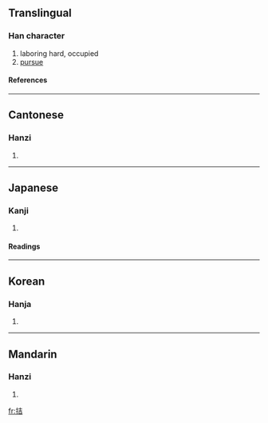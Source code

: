 ==Translingual==
===Han character===
{{Han char|rn=64|rad=手|as=06|sn=9|four=5406<sub>1</sub>|canj=手土口 (QGR)}}
# laboring hard, occupied
# [[pursue]]
====References====
{{Han ref|kx=0427.210|dkj=11990|dj=0776.180|hdz=31866.030|uh=62EE|ud=25326|bh=ABFA|bd=44026}}
----
==Cantonese==
===Hanzi===
{{yue-hanzi|jyut=|y=git3}}
# {{defn|Cantonese}}
----
==Japanese==
===Kanji===
{{ja-kanji|grade=|rs=手06}}
# {{defn|Japanese}} 
====Readings====
{{ja-readings|on=[[きつ]] (kitsu), [[けつ]] (ketsu), [[かつ]] (katsu)|kun=[[はたらく]] (hataraku)}}
----
==Korean==
===Hanja===
{{ko-hanja|hangeul=[[길]], [[결]]|eumhun=|rv=gil, gyeol|mr=kil, kyŏl|y=kil, kyel}}
# {{defn|Korean}}
----
==Mandarin==
===Hanzi===
{{cmn-hanzi|pin=[[jié]] (jie2)|wg=chieh<sup>2</sup>}}
# {{defn|Mandarin}}

[[fr:拮]]